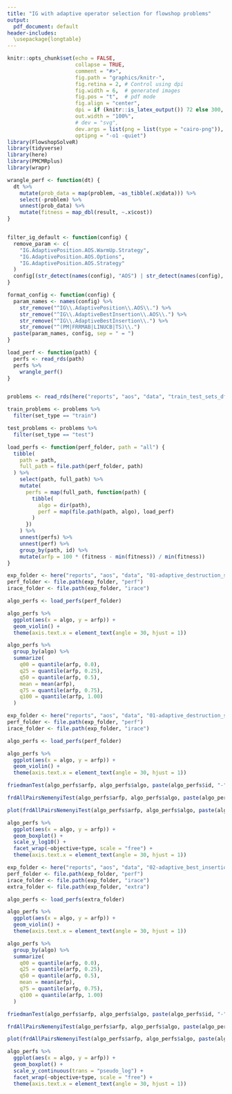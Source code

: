 ```yaml
---
title: "IG with adaptive operator selection for flowshop problems"
output:
  pdf_document: default
header-includes:
  \usepackage{longtable}
---
```


```r
knitr::opts_chunk$set(echo = FALSE, 
                      collapse = TRUE,
                      comment = "#>",
                      fig.path = "graphics/knitr-",
                      fig.retina = 2, # Control using dpi
                      fig.width = 6,  # generated images
                      fig.pos = "t",  # pdf mode
                      fig.align = "center",
                      dpi = if (knitr::is_latex_output()) 72 else 300, 
                      out.width = "100%",
                      # dev = "svg",
                      dev.args = list(png = list(type = "cairo-png")),
                      optipng = "-o1 -quiet")
library(FlowshopSolveR)
library(tidyverse)
library(here)
library(PMCMRplus)
library(wrapr)

wrangle_perf <- function(dt) {
  dt %>%
    mutate(prob_data = map(problem, ~as_tibble(.x@data))) %>% 
    select(-problem) %>% 
    unnest(prob_data) %>%
    mutate(fitness = map_dbl(result, ~.x$cost))
}


filter_ig_default <- function(config) {
  remove_param <- c(
    "IG.AdaptivePosition.AOS.WarmUp.Strategy",
    "IG.AdaptivePosition.AOS.Options",
    "IG.AdaptivePosition.AOS.Strategy"
  )
  config[(str_detect(names(config), "AOS") | str_detect(names(config), "AdaptiveBestInsertion")) & !(names(config) %in% remove_param)]
}

format_config <- function(config) {
  param_names <- names(config) %>%
    str_remove("^IG\\.AdaptivePosition\\.AOS\\.") %>%
    str_remove("^IG\\.AdaptiveBestInsertion\\.AOS\\.") %>%
    str_remove("^IG\\.AdaptiveBestInsertion\\.") %>%
    str_remove("^(PM|FRRMAB|LINUCB|TS)\\.")
  paste(param_names, config, sep = " = ")
}

load_perf <- function(path) {
  perfs <- read_rds(path)
  perfs %>%
    wrangle_perf()
}


problems <- read_rds(here("reports", "aos", "data", "train_test_sets_df.rds"))

train_problems <- problems %>%
  filter(set_type == "train")

test_problems <- problems %>%
  filter(set_type == "test")

load_perfs <- function(perf_folder, path = "all") {
  tibble(
    path = path,
    full_path = file.path(perf_folder, path)
  ) %>%
    select(path, full_path) %>%
    mutate(
      perfs = map(full_path, function(path) {
        tibble(
          algo = dir(path),
          perf = map(file.path(path, algo), load_perf)
        )
      })
    ) %>%
    unnest(perfs) %>%
    unnest(perf) %>%
    group_by(path, id) %>%
    mutate(arfp = 100 * (fitness - min(fitness)) / min(fitness))
}

```

```r
exp_folder <- here("reports", "aos", "data", "01-adaptive_destruction_size")
perf_folder <- file.path(exp_folder, "perf")
irace_folder <- file.path(exp_folder, "irace")

algo_perfs <- load_perfs(perf_folder)

algo_perfs %>%
  ggplot(aes(x = algo, y = arfp)) +
  geom_violin() +
  theme(axis.text.x = element_text(angle = 30, hjust = 1))
```

```r
algo_perfs %>%
  group_by(algo) %>%
  summarize(
    q00 = quantile(arfp, 0.0),
    q25 = quantile(arfp, 0.25),
    q50 = quantile(arfp, 0.5),
    mean = mean(arfp),
    q75 = quantile(arfp, 0.75),
    q100 = quantile(arfp, 1.00)
  )
```

```r
exp_folder <- here("reports", "aos", "data", "01-adaptive_destruction_size")
perf_folder <- file.path(exp_folder, "perf")
irace_folder <- file.path(exp_folder, "irace")

algo_perfs <- load_perfs(perf_folder)

algo_perfs %>%
  ggplot(aes(x = algo, y = arfp)) +
  geom_violin() +
  theme(axis.text.x = element_text(angle = 30, hjust = 1))
```

```r
friedmanTest(algo_perfs$arfp, algo_perfs$algo, paste(algo_perfs$id, "-", algo_perfs$seed))
```


```r
frdAllPairsNemenyiTest(algo_perfs$arfp, algo_perfs$algo, paste(algo_perfs$id, "-", algo_perfs$seed))
```

```r
plot(frdAllPairsNemenyiTest(algo_perfs$arfp, algo_perfs$algo, paste(algo_perfs$id, "-", algo_perfs$seed)))
```


```r
algo_perfs %>%
  ggplot(aes(x = algo, y = arfp)) +
  geom_boxplot() +
  scale_y_log10() +
  facet_wrap(~objective+type, scale = "free") +
  theme(axis.text.x = element_text(angle = 30, hjust = 1))
```





```r
exp_folder <- here("reports", "aos", "data", "02-adaptive_best_insertion")
perf_folder <- file.path(exp_folder, "perf")
irace_folder <- file.path(exp_folder, "irace")
extra_folder <- file.path(exp_folder, "extra")

algo_perfs <- load_perfs(extra_folder)

algo_perfs %>%
  ggplot(aes(x = algo, y = arfp)) +
  geom_violin() +
  theme(axis.text.x = element_text(angle = 30, hjust = 1))
```

```r
algo_perfs %>%
  group_by(algo) %>%
  summarize(
    q00 = quantile(arfp, 0.0),
    q25 = quantile(arfp, 0.25),
    q50 = quantile(arfp, 0.5),
    mean = mean(arfp),
    q75 = quantile(arfp, 0.75),
    q100 = quantile(arfp, 1.00)
  )
```


```r
friedmanTest(algo_perfs$arfp, algo_perfs$algo, paste(algo_perfs$id, "-", algo_perfs$seed))
```


```r
frdAllPairsNemenyiTest(algo_perfs$arfp, algo_perfs$algo, paste(algo_perfs$id, "-", algo_perfs$seed))
```

```r
plot(frdAllPairsNemenyiTest(algo_perfs$arfp, algo_perfs$algo, paste(algo_perfs$id, "-", algo_perfs$seed)))
```


```r
algo_perfs %>%
  ggplot(aes(x = algo, y = arfp)) +
  geom_boxplot() +
  scale_y_continuous(trans = "pseudo_log") +
  facet_wrap(~objective+type, scale = "free") +
  theme(axis.text.x = element_text(angle = 30, hjust = 1))
```



<!-- ```{r load} -->


<!-- ig_pos_test <- read_rds(here("reports", "aos", "data", "exp-01-position-adapt", "irace", "ig-pos_test-inf-steps.rds")) -->

<!-- ig_pos_perfs <- ig_pos_test %>%  -->
<!--   unnest(perf) %>% -->
<!--   wrangle_perf() -->

<!-- ig_default_perfs <- read_rds(here("reports", "aos", "data", "exp-01-position-adapt", "perf", paste0("ig-def_test.rds"))) %>% -->
<!--   wrangle_perf() -->
<!-- ``` -->


<!-- ## Proposal -->

<!-- Adapt the IG destruction position during the optimization process in order to focus on more interesting parts of the jobs schedule. -->

<!-- The base IG algorithms uses NEH initialization and (fast) best insertion local search. The adaptation algorithms are: -->

<!-- - Probability matching -->
<!-- - FRRMAB -->
<!-- - LinUCB -->
<!-- - Thompson Sampling -->

<!-- Adicional parameters: reward type and warm-up period. -->

<!-- ## Methodology -->

<!-- Tune the adapt parameters and compare with the base algorithm. -->

<!-- ## Results -->

<!-- ### Experiment 1: Adaptation of destruction postition -->

<!-- Original IG framework: -->
<!-- - Initialization: NEH -->
<!-- - Local search: best insertion -->
<!-- - Perturb: destruction size 4, with adaptive destruction position -->

<!-- Problems: -->
<!-- - 50 and 200 jobs -->
<!-- - random-uniform processing times -->
<!-- - Objective: makespan -->
<!-- - Stopping criterion: $J^2 \times M \times 0.002$ ms  (medium) -->

<!-- Best configurations found by irace (5000 configurations evaluation per adapt strategy): -->

<!-- ```{r best-configurations} -->

<!-- ig_pos_test %>% -->
<!--   select(adapt_strategies, irace_result) %>% -->
<!--   mutate( -->
<!--     irace_result = map(irace_result, filter_ig_default), -->
<!--     irace_result = map(irace_result, format_config) -->
<!--   ) %>% -->
<!--   unnest(irace_result) %>% -->
<!--   knitr::kable("latex") -->
<!-- ``` -->

<!-- Relative fitness performance: -->


<!-- ```{r table-arfp} -->
<!-- ig_pos_perfs %>% -->
<!--   bind_rows( -->
<!--     ig_default_perfs %>% -->
<!--       mutate(adapt_strategies = 'default') -->
<!--   ) %>% -->
<!--   group_by(instance) %>% -->
<!--   mutate(arfp = 100 * (fitness - min(fitness)) / min(fitness)) %>% -->
<!--   group_by(adapt_strategies) %>% -->
<!--   summarise(arfp = mean(arfp)) %>% -->
<!--   knitr::kable("latex") -->
<!-- ``` -->

<!-- ```{r boxplot-compare-ranks} -->
<!-- ig_pos_perfs %>% -->
<!--   bind_rows( -->
<!--     ig_default_perfs %>% -->
<!--       mutate(adapt_strategies = 'default') -->
<!--   ) %>% -->
<!--   group_by(instance) %>% -->
<!--   mutate(arfp = 100 * ( fitness - min(fitness)) / min(fitness)) %>% -->
<!--   ggplot(aes( -->
<!--     x = adapt_strategies, -->
<!--     y = arfp -->
<!--   )) + -->
<!--   geom_violin(draw_quantiles = T, alpha = .5) + -->
<!--   geom_boxplot(alpha = .5) + -->
<!--   scale_y_continuous(trans = "pseudo_log") +  -->
<!--   coord_trans(y = "pseudo_log") -->
<!-- ``` -->

<!-- Relative fitness performance per number of jobs: -->

<!-- Statistical test: -->

<!-- ```{r friedman} -->
<!-- test_dt <- ig_pos_perfs %>% -->
<!--   bind_rows( -->
<!--     ig_default_perfs %>% -->
<!--       mutate(adapt_strategies = 'default') -->
<!--   ) -->



<!-- friedmanTest( -->
<!--   test_dt$fitness, -->
<!--   test_dt$adapt_strategies, -->
<!--   paste(test_dt$instance, test_dt$seed) -->
<!-- ) -->
<!-- ``` -->


<!-- ```{r friendman-all-pairs} -->
<!-- frdAllPairsNemenyiTest( -->
<!--   test_dt$fitness, -->
<!--   test_dt$adapt_strategies, -->
<!--   paste(test_dt$instance, test_dt$seed) -->
<!-- ) -->
<!-- ``` -->

<!-- Conclusions: -->

<!-- - Position adaptation its worse than random positions -->
<!-- - Thompson sampling is the best adaptation strategy -->
<!-- - There are few iterations -->

<!-- ### Experiment #2: single step IG-LSPS -->

<!-- Motivation: -->
<!-- - Single step local search leads to more iterations -->
<!-- - LSPS destruction position can be more important -->
<!-- - Extra option allowing destruction from any position -->

<!-- Single-step LSPS framework: -->
<!-- - Initialization: NEH -->
<!-- - Local search: single step of best insertion -->
<!-- - Perturb: destruction size 2 with adaptive position, followed by best insertion local search (also single step) -->

<!-- Problems: -->
<!-- - 100, 200, 300 jobs x 20, 40, 60 machines -->
<!-- - random-uniform processing times -->
<!-- - Objective: makespan -->
<!-- - Stopping criterion: $J^2 \times M \times 0.02$ ms (high) -->

<!-- Best configurations: -->

<!-- ```{r} -->
<!-- crossing( -->
<!--     adapt_strategies = qc(probability_matching,frrmab,linucb,thompson_sampling), -->
<!--     adapt_type = qc(pos) -->
<!--   ) %>% -->
<!--   mutate( -->
<!--     irace_result_file = here("reports", "aos", "data", 'exp-02-single-step', "irace",  -->
<!--                              paste0("ig_ss_lsps-", adapt_type, "_", adapt_strategies, ".rds")) -->
<!--   ) %>% -->
<!--   filter(file.exists(irace_result_file)) %>% -->
<!--   mutate( -->
<!--     irace_result = map(irace_result_file, read_rds), -->
<!--     irace_result = map(irace_result, removeConfigurationsMetaData), -->
<!--     irace_result = map(irace_result, ~df_to_character(.x[1,])) -->
<!--   ) %>% -->
<!--   select(adapt_strategies, irace_result) %>% -->
<!--   mutate( -->
<!--     irace_result = map(irace_result, filter_ig_default), -->
<!--     irace_result = map(irace_result, format_config) -->
<!--   ) %>% -->
<!--   unnest(irace_result) -->
<!-- ``` -->


<!-- ```{r} -->
<!-- test_folder <- here("reports", "aos", "data", 'exp-02-single-step', "perf") -->

<!-- dt <- crossing( -->
<!--     adapt_strategies = qc(probability_matching,frrmab,linucb,thompson_sampling), -->
<!--     adapt_type = qc(pos) -->
<!--   ) %>% -->
<!--   mutate( -->
<!--     irace_test_file = file.path(test_folder, adapt_type, adapt_strategies, "test.rds") -->
<!--   ) %>% -->
<!--   filter(file.exists(irace_test_file)) %>% -->
<!--   mutate(perf = map(irace_test_file, read_rds)) %>% -->
<!--   bind_rows( -->
<!--     tibble( -->
<!--       adapt_strategies = "default-ss", -->
<!--       adapt_type = qc(pos), -->
<!--       perf = list(read_rds(file.path(test_folder, "default", "test.rds"))) -->
<!--     ), -->
<!--     tibble( -->
<!--       adapt_strategies = "default-orig", -->
<!--       adapt_type = qc(pos), -->
<!--       perf = list(read_rds(file.path(test_folder, "default-original", "test.rds"))) -->
<!--     ) -->
<!--   ) %>% -->
<!--   unnest(perf) %>% -->
<!--   wrangle_perf() %>% -->
<!--   group_by(instance) %>% -->
<!--   mutate(arfp = 100 * ( fitness - min(fitness)) / min(fitness)) -->

<!-- dt %>% -->
<!--   ggplot(aes( -->
<!--     x = adapt_strategies, -->
<!--     y = arfp -->
<!--   )) + -->
<!--   geom_violin(draw_quantiles = T, alpha = .5) + -->
<!--   geom_boxplot(alpha = .5) + -->
<!--   scale_y_continuous(trans = "pseudo_log") +  -->
<!--   coord_trans(y = "pseudo_log") -->
<!-- ``` -->

<!-- ```{r friedman-ss} -->
<!-- friedmanTest( -->
<!--   dt$fitness, -->
<!--   dt$adapt_strategies, -->
<!--   paste(dt$instance, dt$seed) -->
<!-- ) -->
<!-- ``` -->


<!-- ```{r friendman-all-pairs-ss} -->
<!-- frdAllPairsNemenyiTest( -->
<!--   dt$fitness, -->
<!--   dt$adapt_strategies, -->
<!--   paste(dt$instance, dt$seed) -->
<!-- ) -->
<!-- ``` -->

<!-- ### Adaptive best-insertion local search -->

<!-- ```{r adapt-ps-boxplots, fig.height=5} -->
<!-- test_folder <- here("reports", "aos", "data", 'exp-03-adaptive_best_insertion', "perf") -->

<!-- dt <- tibble( -->
<!--     algo = c(# "ig-adapt", -->
<!--              "ig-def", -->
<!--              "ig-adapt-replace",  -->
<!--              "ig-adapt-wo-replace"), -->
<!--     perf_file = file.path(test_folder, paste0(algo, "-perf.rds")) -->
<!--   ) %>% -->
<!--   filter(file.exists(perf_file)) %>% -->
<!--   mutate(perf = map(perf_file, read_rds)) %>% -->
<!--   unnest(perf) %>% -->
<!--   wrangle_perf() %>% -->
<!--   group_by(instance, objective) %>% -->
<!--   mutate(arfp = 100 * ( fitness - min(fitness)) / min(fitness)) -->

<!-- dt %>% -->
<!--   ggplot(aes( -->
<!--     x = objective, -->
<!--     y = arfp, -->
<!--     fill = algo -->
<!--   )) + -->
<!--   # geom_violin(draw_quantiles = T, alpha = .5) + -->
<!--   geom_boxplot(alpha = .5) + -->
<!--   facet_wrap(~no_jobs)#+ -->
<!--   # scale_y_continuous(trans = "pseudo_log") #+  -->
<!--   # coord_trans(y = "pseudo_log") -->
<!-- ``` -->

<!-- With parameter tunning: -->

<!-- ```{r} -->
<!-- irace_folder <- here("reports", "aos", "data", 'exp-03-adaptive_best_insertion', "irace") -->

<!-- crossing( -->
<!--   ig_variant = c("ig", "ig-lsps"), -->
<!--   algo = c('ts', 'pm', 'frrmab', 'linucb') -->
<!-- ) %>% -->
<!-- mutate( -->
<!--   irace_result_file = file.path(irace_folder,  -->
<!--                         paste0(ig_variant, '-adaptive-bi-', algo, '.rds')) -->
<!-- ) %>%  -->
<!--   filter(file.exists(irace_result_file)) %>% -->
<!--   mutate( -->
<!--     irace_result = map(irace_result_file, read_rds), -->
<!--     irace_result = map(irace_result, removeConfigurationsMetaData), -->
<!--     irace_result = map(irace_result, ~df_to_character(.x[1,])) -->
<!--   ) %>% -->
<!--   select(ig_variant, algo, irace_result) %>% -->
<!--   mutate( -->
<!--     irace_result = map(irace_result, filter_ig_default), -->
<!--     irace_result = map(irace_result, format_config) -->
<!--   ) %>% -->
<!--   unnest(irace_result) %>% -->
<!--   knitr::kable("latex", longtable = TRUE) -->

<!-- ``` -->


<!-- ```{r exp-03-adaptive_best_insertion, fig.height=5} -->
<!-- test_folder <- here("reports", "aos", "data", 'exp-03-adaptive_best_insertion', "perf") -->

<!-- dt <- crossing( -->
<!--     ig_variant = c("ig", "ig-lsps"), -->
<!--     algo = c('ts', 'pm', 'frrmab', 'linucb') -->
<!--   ) %>% -->
<!--   mutate( -->
<!--     perf_file = file.path(test_folder,  -->
<!--                           paste0(ig_variant, '-adaptive-bi-', algo, '-tuned-perf.rds')) -->
<!--   ) %>% -->
<!--   bind_rows( -->
<!--     tibble( -->
<!--      ig_variant = c("ig", "ig-lsps"), -->
<!--      algo = "def", -->
<!--      perf_file = file.path(test_folder,  -->
<!--                            paste0(ig_variant, '-def-perf.rds')) -->
<!--     ) -->
<!--   ) %>% -->
<!--   filter(file.exists(perf_file)) %>% -->
<!--   mutate(perf = map(perf_file, read_rds)) %>% -->
<!--   unnest(perf) %>% -->
<!--   wrangle_perf() %>% -->
<!--   filter(objective == "FLOWTIME") %>% -->
<!--   group_by(instance, objective) %>% -->
<!--   mutate(arfp = 100 * ( fitness - min(fitness)) / min(fitness)) -->

<!-- dt %>% -->
<!--   ggplot(aes( -->
<!--     x = objective, -->
<!--     y = arfp, -->
<!--     fill = paste(algo) -->
<!--   )) + -->
<!--   # geom_violin(draw_quantiles = T, alpha = .5) + -->
<!--   geom_boxplot() + -->
<!--   facet_grid(~no_jobs)#+ -->
<!--   # scale_y_continuous(trans = "pseudo_log") #+  -->
<!--   # coord_trans(y = "pseudo_log") -->
<!-- ``` -->

<!-- Statistical comparison: -->

<!-- ```{r friedman-exp-03-adaptive_best_insertion} -->
<!-- testdt <- dt %>% -->
<!--   filter(ig_variant == 'ig-lsps') -->

<!-- friedmanTest( -->
<!--   testdt$fitness, -->
<!--   testdt$algo, -->
<!--   paste(testdt$instance, testdt$seed) -->
<!-- ) -->
<!-- ``` -->


<!-- ```{r friendman-all-pairs-exp-03-adaptive_best_insertion} -->
<!-- frdAllPairsNemenyiTest( -->
<!--   testdt$fitness, -->
<!--   testdt$algo, -->
<!--   paste(testdt$instance, testdt$seed) -->
<!-- ) -->
<!-- ``` -->


<!-- ### Adaptive destruction size: -->

<!-- - Single step -->
<!-- - Acceptance criterion: better -->

<!-- ```{r exp-04-adaptive_destruction_size, fig.height=5} -->
<!-- test_folder <- here("reports", "aos", "data", 'exp-04-adaptive_destruction_size', "perf") -->

<!-- dt <- crossing( -->
<!--     ig_variant = c("ig", "ig-lsps"), -->
<!--     algo = c('ts', 'pm', 'frrmab', 'linucb') -->
<!--   ) %>% -->
<!--   mutate( -->
<!--     perf_file = file.path(test_folder,  -->
<!--                           paste0(ig_variant, '-adaptive-ds-', algo, '-tuned-perf.rds')) -->
<!--   ) %>% -->
<!--   bind_rows( -->
<!--     tibble( -->
<!--      ig_variant = c("ig", "ig-lsps"), -->
<!--      algo = "def", -->
<!--      perf_file = file.path(test_folder,  -->
<!--                            paste0(ig_variant, '-def-perf.rds')) -->
<!--     ) -->
<!--   ) %>% -->
<!--   filter(file.exists(perf_file)) %>% -->
<!--   mutate(perf = map(perf_file, read_rds)) %>% -->
<!--   unnest(perf) %>% -->
<!--   wrangle_perf() %>% -->
<!--   filter(objective == "FLOWTIME") %>% -->
<!--   group_by(instance, objective) %>% -->
<!--   mutate(arfp = 100 * ( fitness - min(fitness)) / min(fitness)) -->

<!-- dt %>% -->
<!--   ggplot(aes( -->
<!--     x = objective, -->
<!--     y = arfp, -->
<!--     fill = paste(algo) -->
<!--   )) + -->
<!--   # geom_violin(draw_quantiles = T, alpha = .5) + -->
<!--   geom_boxplot() + -->
<!--   facet_grid(~ig_variant)#+ -->
<!--   # scale_y_continuous(trans = "pseudo_log") #+  -->
<!--   # coord_trans(y = "pseudo_log") -->
<!-- ``` -->



<!-- ### Adaptive destruction size: -->

<!-- - Single step -->
<!-- - Acceptance criterion: better -->

<!-- ```{r exp-05-adaptive_size_position, fig.height=5} -->
<!-- test_folder <- here("reports", "aos", "data", 'exp-05-adaptive_size_position', "perf") -->

<!-- dt <- crossing( -->
<!--     ig_variant = c("ig", "ig-lsps"), -->
<!--     algo = c('ts') #, 'pm', 'frrmab', 'linucb') -->
<!--   ) %>% -->
<!--   mutate( -->
<!--     perf_file = file.path(test_folder,  -->
<!--                           paste0(ig_variant, '-adaptive-ds-', algo, '-tuned-perf.rds')) -->
<!--   ) %>% -->
<!--   bind_rows( -->
<!--     tibble( -->
<!--      ig_variant = c("ig", "ig-lsps"), -->
<!--      algo = "def", -->
<!--      perf_file = file.path(test_folder,  -->
<!--                            paste0(ig_variant, '-def-perf.rds')) -->
<!--     ) -->
<!--   ) %>% -->
<!--   filter(file.exists(perf_file)) %>% -->
<!--   mutate(perf = map(perf_file, read_rds)) %>% -->
<!--   unnest(perf) %>% -->
<!--   wrangle_perf() %>% -->
<!--   filter(objective == "FLOWTIME") %>% -->
<!--   group_by(instance, objective) %>% -->
<!--   mutate(arfp = 100 * ( fitness - min(fitness)) / min(fitness)) -->

<!-- dt %>% -->
<!--   ggplot(aes( -->
<!--     x = objective, -->
<!--     y = arfp, -->
<!--     fill = paste(algo) -->
<!--   )) + -->
<!--   # geom_violin(draw_quantiles = T, alpha = .5) + -->
<!--   geom_boxplot() + -->
<!--   facet_grid(~ig_variant)#+ -->
<!--   # scale_y_continuous(trans = "pseudo_log") #+  -->
<!--   # coord_trans(y = "pseudo_log") -->
<!-- ``` -->


<!-- ## Testing on different problems -->


<!-- ```{r} -->
<!-- exp_folder <- here("reports", "aos", "data", "01-adaptive_best_insertion") -->

<!-- algo_perfs <- load_perfs( -->
<!--   file.path(exp_folder, "perf"),  -->
<!--   problems %>% filter(set_type == "test") -->
<!-- ) -->


<!-- algo_perfs %>% -->
<!--   ggplot(aes(x = algo, y = arfp)) + -->
<!--   geom_boxplot() + -->
<!--   facet_wrap(~path, scales = "free", nrow = 3) + -->
<!--   theme(axis.text.x = element_text(angle = 30, hjust = 1)) -->
<!-- ``` -->

<!-- ```{r} -->

<!-- train_folder <- file.path(exp_folder, "irace") -->

<!-- load_config <- function(path) { -->
<!--   read -->
<!-- } -->

<!-- problems %>% -->
<!--   filter(set_type == "train") %>% -->
<!--   mutate(full_path = file.path(train_folder, path)) %>% -->
<!--   select(path, full_path) %>% -->
<!--   mutate(algo = map(full_path, dir)) %>% -->
<!--   unnest(algo) %>% -->
<!--   filter(!str_detect(algo, "_log|_rec")) %>% -->
<!--   mutate( -->
<!--     config = map( -->
<!--       file.path(full_path, algo),  -->
<!--       compose( -->
<!--         read_rds, -->
<!--         ~.x[1,], -->
<!--         removeConfigurationsMetaData, -->
<!--         df_to_character, -->
<!--         filter_ig_default, -->
<!--         format_config, -->
<!--         .dir = "forward" -->
<!--       ) -->
<!--     ) -->
<!--   ) %>% -->
<!--   unnest_longer(config) %>% -->
<!--   select(path, algo, config) %>% -->
<!--   knitr::kable("latex", longtable = TRUE) -->
<!-- ``` -->



<!-- ```{r fig.asp=2} -->
<!-- algo_perfs %>% -->
<!--   ggplot(aes(x = algo, y = arfp)) + -->
<!--   geom_boxplot() + -->
<!--   facet_wrap(~path, scales = "free", nrow = 3) + -->
<!--   theme(axis.text.x = element_text(angle = 30, hjust = 1)) -->
<!-- ``` -->



<!-- ```{r} -->
<!-- algo_perfs %>% -->
<!--   ggplot(aes(x = algo, y = arfp)) + -->
<!--   geom_violin() + -->
<!--   theme(axis.text.x = element_text(angle = 30, hjust = 1)) -->
<!-- ``` -->

<!-- ```{r friedman-exp-03-adaptive_best_insertion} -->
<!-- testdt <- algo_perfs %>% -->
<!--   group_by(id, path, algo) %>% -->
<!--   summarise(arfp = mean(arfp), .groups = "drop") -->

<!-- friedmanTest( -->
<!--   testdt$arfp, -->
<!--   testdt$algo, -->
<!--   paste(testdt$id, testdt$path) -->
<!-- ) -->
<!-- ``` -->

<!-- ```{r friedman-exp-03-adaptive_best_insertion} -->
<!-- testdt <- algo_perfs %>% -->
<!--   group_by(id, path, algo) %>% -->
<!--   summarise(arfp = mean(arfp), .groups = "drop") -->

<!-- frdAllPairsExactTest( -->
<!--   testdt$arfp, -->
<!--   testdt$algo, -->
<!--   paste(testdt$id, testdt$path) -->
<!-- ) -->
<!-- ``` -->
